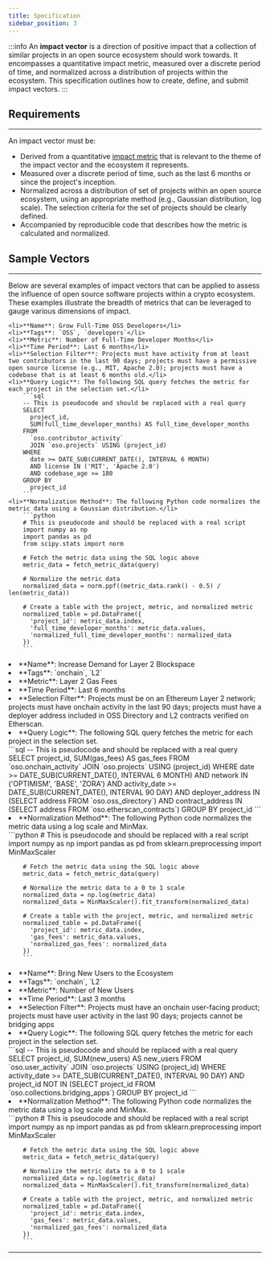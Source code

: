 ```yaml
---
title: Specification
sidebar_position: 3
---
```



:::info
An **impact vector** is a direction of positive impact that a collection of similar projects in an open source ecosystem should work towards. It encompasses a quantitative impact metric, measured over a discrete period of time, and normalized across a distribution of projects within the ecosystem. This specification outlines how to create, define, and submit impact vectors.
:::

## Requirements

---

An impact vector must be:

- Derived from a quantitative [impact metric](../impact-metrics) that is relevant to the theme of the impact vector and the ecosystem it represents.
- Measured over a discrete period of time, such as the last 6 months or since the project's inception.
- Normalized across a distribution of set of projects within an open source ecosystem, using an appropriate method (e.g., Gaussian distribution, log scale). The selection criteria for the set of projects should be clearly defined.
- Accompanied by reproducible code that describes how the metric is calculated and normalized.


## Sample Vectors

---

Below are several examples of impact vectors that can be applied to assess the influence of open source software projects within a crypto ecosystem. These examples illustrate the breadth of metrics that can be leveraged to gauge various dimensions of impact.

<Tabs>
  <TabItem value="developers" label="Grow Full-Time OSS Developers">
    
    <li>**Name**: Grow Full-Time OSS Developers</li>
    <li>**Tags**: `OSS`, `developers`</li>
    <li>**Metric**: Number of Full-Time Developer Months</li>
    <li>**Time Period**: Last 6 months</li>
    <li>**Selection Filter**: Projects must have activity from at least two contributors in the last 90 days; projects must have a permissive open source license (e.g., MIT, Apache 2.0); projects must have a codebase that is at least 6 months old.</li>
    <li>**Query Logic**: The following SQL query fetches the metric for each project in the selection set.</li>
        ```sql
        -- This is pseudocode and should be replaced with a real query
        SELECT
          project_id,
          SUM(full_time_developer_months) AS full_time_developer_months
        FROM
          `oso.contributor_activity`
          JOIN `oso.projects` USING (project_id)
        WHERE
          date >= DATE_SUB(CURRENT_DATE(), INTERVAL 6 MONTH)
          AND license IN ('MIT', 'Apache 2.0')
          AND codebase_age >= 180
        GROUP BY
          project_id
        ```
    <li>**Normalization Method**: The following Python code normalizes the metric data using a Gaussian distribution.</li>
        ```python
        # This is pseudocode and should be replaced with a real script
        import numpy as np
        import pandas as pd
        from scipy.stats import norm

        # Fetch the metric data using the SQL logic above
        metric_data = fetch_metric_data(query)

        # Normalize the metric data
        normalized_data = norm.ppf((metric_data.rank() - 0.5) / len(metric_data))

        # Create a table with the project, metric, and normalized metric
        normalized_table = pd.DataFrame({
          'project_id': metric_data.index,
          'full_time_developer_months': metric_data.values,
          'normalized_full_time_developer_months': normalized_data
        })
        ``` 

  </TabItem>

  <TabItem value="blockspace" label="Increase Demand for Layer 2 Blockspace">
    <li>**Name**: Increase Demand for Layer 2 Blockspace</li>
    <li>**Tags**: `onchain`, `L2`</li>
    <li>**Metric**: Layer 2 Gas Fees</li>
    <li>**Time Period**: Last 6 months</li>
    <li>**Selection Filter**: Projects must be on an Ethereum Layer 2 network; projects must have onchain activity in the last 90 days; projects must have a deployer address included in OSS Directory and L2 contracts verified on Etherscan.</li>
    <li>**Query Logic**: The following SQL query fetches the metric for each project in the selection set.</li>
        ```sql
        -- This is pseudocode and should be replaced with a real query
        SELECT
          project_id,
          SUM(gas_fees) AS gas_fees
        FROM
          `oso.onchain_activity`
          JOIN `oso.projects` USING (project_id)
        WHERE
          date >= DATE_SUB(CURRENT_DATE(), INTERVAL 6 MONTH)
          AND network IN ('OPTIMISM', 'BASE', 'ZORA')
          AND activity_date >= DATE_SUB(CURRENT_DATE(), INTERVAL 90 DAY)
          AND deployer_address IN (SELECT address FROM `oso.oss_directory`)
          AND contract_address IN (SELECT address FROM `oso.etherscan_contracts`)
        GROUP BY
          project_id
        ```
    <li>**Normalization Method**: The following Python code normalizes the metric data using a log scale and MinMax.</li>
        ```python
        # This is pseudocode and should be replaced with a real script
        import numpy as np
        import pandas as pd
        from sklearn.preprocessing import MinMaxScaler

        # Fetch the metric data using the SQL logic above
        metric_data = fetch_metric_data(query)

        # Normalize the metric data to a 0 to 1 scale
        normalized_data = np.log(metric_data)
        normalized_data = MinMaxScaler().fit_transform(normalized_data)

        # Create a table with the project, metric, and normalized metric
        normalized_table = pd.DataFrame({
          'project_id': metric_data.index,
          'gas_fees': metric_data.values,
          'normalized_gas_fees': normalized_data
        })
        ```
  </TabItem>

  <TabItem value="new-users" label="Bring New Users to the Ecosystem">
    <li>**Name**: Bring New Users to the Ecosystem</li>
    <li>**Tags**: `onchain`, `L2`</li>
    <li>**Metric**: Number of New Users</li>
    <li>**Time Period**: Last 3 months</li>
    <li>**Selection Filter**: Projects must have an onchain user-facing product; projects must have user activity in the last 90 days; projects cannot be bridging apps</li>
    <li>**Query Logic**: The following SQL query fetches the metric for each project in the selection set.</li>
        ```sql
        -- This is pseudocode and should be replaced with a real query
        SELECT
          project_id,
          SUM(new_users) AS new_users
        FROM
          `oso.user_activity`
          JOIN `oso.projects` USING (project_id)
        WHERE
          activity_date >= DATE_SUB(CURRENT_DATE(), INTERVAL 90 DAY)
          AND project_id NOT IN (SELECT project_id FROM `oso.collections.bridging_apps`)
        GROUP BY
          project_id
        ```
    <li>**Normalization Method**: The following Python code normalizes the metric data using a log scale and MinMax.</li>
        ```python
         # This is pseudocode and should be replaced with a real script
        import numpy as np
        import pandas as pd
        from sklearn.preprocessing import MinMaxScaler

        # Fetch the metric data using the SQL logic above
        metric_data = fetch_metric_data(query)

        # Normalize the metric data to a 0 to 1 scale
        normalized_data = np.log(metric_data)
        normalized_data = MinMaxScaler().fit_transform(normalized_data)

        # Create a table with the project, metric, and normalized metric
        normalized_table = pd.DataFrame({
          'project_id': metric_data.index,
          'gas_fees': metric_data.values,
          'normalized_gas_fees': normalized_data
        })
        ```




    
  </TabItem>

</Tabs>

---
